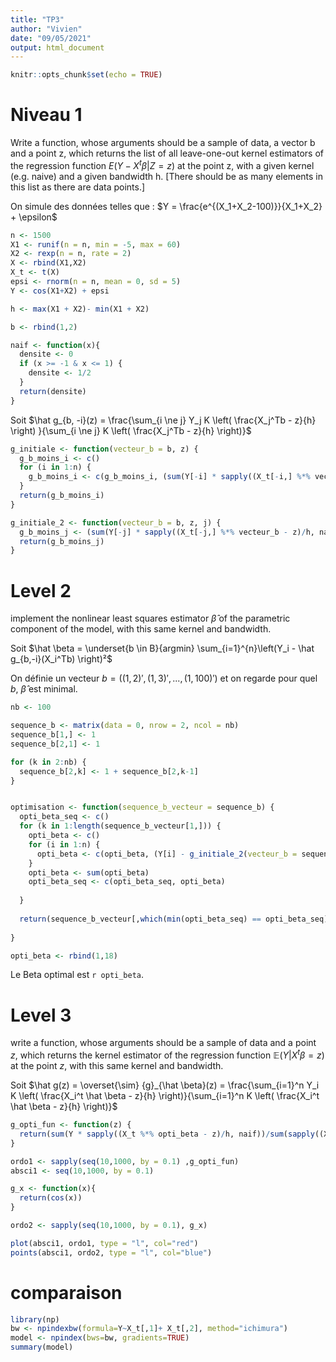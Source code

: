 ```yaml
---
title: "TP3"
author: "Vivien"
date: "09/05/2021"
output: html_document
---
```


```r
knitr::opts_chunk$set(echo = TRUE)
```

# Niveau 1

Write a function, whose arguments should be a sample of data, a vector b and
a point z, which returns the list of all leave-one-out kernel estimators of the regression
function $E(Y - X^t \beta | Z=z)$ at the point z, with a given kernel (e.g. naive) and a given
bandwidth h. [There should be as many elements in this list as there are data points.]


On simule des données telles que : $Y = \frac{e^{(X_1+X_2-100)}}{X_1+X_2} + \epsilon$

```r
n <- 1500
X1 <- runif(n = n, min = -5, max = 60)
X2 <- rexp(n = n, rate = 2)
X <- rbind(X1,X2)
X_t <- t(X)
epsi <- rnorm(n = n, mean = 0, sd = 5)
Y <- cos(X1+X2) + epsi

h <- max(X1 + X2)- min(X1 + X2)

b <- rbind(1,2)
```

```r
naif <- function(x){
  densite <- 0
  if (x >= -1 & x <= 1) {
    densite <- 1/2
  }
  return(densite)
}
```

Soit $\hat g_{b, -i}(z) = \frac{\sum_{i \ne j} Y_j K  \left( \frac{X_j^Tb - z}{h}  \right) }{\sum_{i \ne j}  K \left( \frac{X_j^Tb - z}{h}  \right)}$

```r
g_initiale <- function(vecteur_b = b, z) {
  g_b_moins_i <- c()
  for (i in 1:n) {
    g_b_moins_i <- c(g_b_moins_i, (sum(Y[-i] * sapply((X_t[-i,] %*% vecteur_b - z)/h, naif))) / sum(sapply((X_t[-i,] %*% vecteur_b - z)/h, naif)) )
  }
  return(g_b_moins_i)
}

g_initiale_2 <- function(vecteur_b = b, z, j) {
  g_b_moins_j <- (sum(Y[-j] * sapply((X_t[-j,] %*% vecteur_b - z)/h, naif))) / sum(sapply((X_t[-j,] %*% vecteur_b - z)/h, naif))
  return(g_b_moins_j)
}
```




# Level 2

implement the nonlinear least squares estimator $\hat \beta$ of the parametric component of the model, with this same kernel and bandwidth.




Soit $\hat \beta = \underset{b \in B}{argmin} \sum_{i=1}^{n}\left(Y_i - \hat g_{b,-i}(X_i^Tb) \right)²$


On définie un vecteur $b = ((1,2)',(1,3)',...,(1,100)')$ et on regarde pour quel $b$, $\hat \beta$ est minimal.

```r
nb <- 100

sequence_b <- matrix(data = 0, nrow = 2, ncol = nb)
sequence_b[1,] <- 1 
sequence_b[2,1] <- 1

for (k in 2:nb) {
  sequence_b[2,k] <- 1 + sequence_b[2,k-1]
} 


optimisation <- function(sequence_b_vecteur = sequence_b) {
  opti_beta_seq <- c()
  for (k in 1:length(sequence_b_vecteur[1,])) {
    opti_beta <- c()
    for (i in 1:n) {
      opti_beta <- c(opti_beta, (Y[i] - g_initiale_2(vecteur_b = sequence_b_vecteur[,k], z = as.numeric(X_t[i,] %*% sequence_b_vecteur[,k]), j = i)) ** 2)
    }
    opti_beta <- sum(opti_beta)
    opti_beta_seq <- c(opti_beta_seq, opti_beta)
    
  }
  
  return(sequence_b_vecteur[,which(min(opti_beta_seq) == opti_beta_seq)])
  
}

opti_beta <- rbind(1,18)

```

Le Beta optimal est `r opti_beta`.

# Level 3

write a function, whose arguments should be a sample of data and a point $z$,
which returns the kernel estimator of the regression function $\mathbb E(Y | X^t \beta = z)$ at the point
$z$, with this same kernel and bandwidth.

Soit $\hat g(z) = \overset{\sim} {g}_{\hat \beta}(z) = \frac{\sum_{i=1}^n Y_i K \left( \frac{X_i^t \hat \beta - z}{h}  \right)}{\sum_{i=1}^n K \left( \frac{X_i^t \hat \beta - z}{h}  \right)}$


```r
g_opti_fun <- function(z) {
  return(sum(Y * sapply((X_t %*% opti_beta - z)/h, naif))/sum(sapply((X_t %*% opti_beta - z)/h, naif)))
}
```



```r
ordo1 <- sapply(seq(10,1000, by = 0.1) ,g_opti_fun)
absci1 <- seq(10,1000, by = 0.1)

g_x <- function(x){
  return(cos(x))
}

ordo2 <- sapply(seq(10,1000, by = 0.1), g_x)

plot(absci1, ordo1, type = "l", col="red")
points(absci1, ordo2, type = "l", col="blue")

```






# comparaison

```r
library(np)
bw <- npindexbw(formula=Y~X_t[,1]+ X_t[,2], method="ichimura")
model <- npindex(bws=bw, gradients=TRUE)
summary(model)
```









